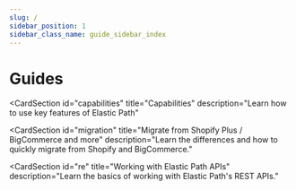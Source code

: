 ```yaml
---
slug: /
sidebar_position: 1
sidebar_class_name: guide_sidebar_index
---
```



# Guides

<ProductSection></ProductSection>

<CardSection
  id="capabilities"
  title="Capabilities"
  description="Learn how to use key features of Elastic Path"
>
  <Card
    title="Commerce Extensions"
    to="/guides"
    description="Understand Elastic Path's capabilities and Commerce Extensions"
  />
  <Card
    title="Webinar"
    to="/guides"
    description="View our recent webinars"
  />
  <Card
    title="Webhooks & Events"
    to="/guides"
    description="Utilize webhooks to push real-time updates to your server."
  />
  <Card
    title="Product Experience Manager"
    to="/guides"
    description="Learn how to best setup and utilize our catalogs created with Product Experience Manager"
  />
  <Card
    title="No Code Integration"
    to="/guides"
    description="Integrate Elastic Path into your project using an iFrame, eliminating the need for SDKs."
  />
  <Card
    title="Commerce Extensions Presets"
    to="/guides"
    description="Understand what Presets are and how they can be used to configure the meeting experience"
  />
</CardSection>
<CardSection
  id="migration"
  title="Migrate from Shopify Plus / BigCommerce and more"
  description="Learn the differences and how to quickly migrate from Shopify and BigCommerce."
>
  <Card
    title="Migrate from Shopify Plus"
    to="/guides"
  />
  <Card
    title="Migrate from BigCommerce"
    to="/guides"
  />
  <Card
    title="Migrate from Magento"
    to="/guides"
  />
  <Card
    title="Migrate from WooCommerce"
    to="/guides"
  />
</CardSection>
<CardSection
  id="re"
  title="Working with Elastic Path APIs"
  description="Learn the basics of working with Elastic Path's REST APIs."
>
  <Card
    title="REST APIs"
    to="/guides"
    description="Understand how our REST APIs work and how to get started with them"
  />
</CardSection>
